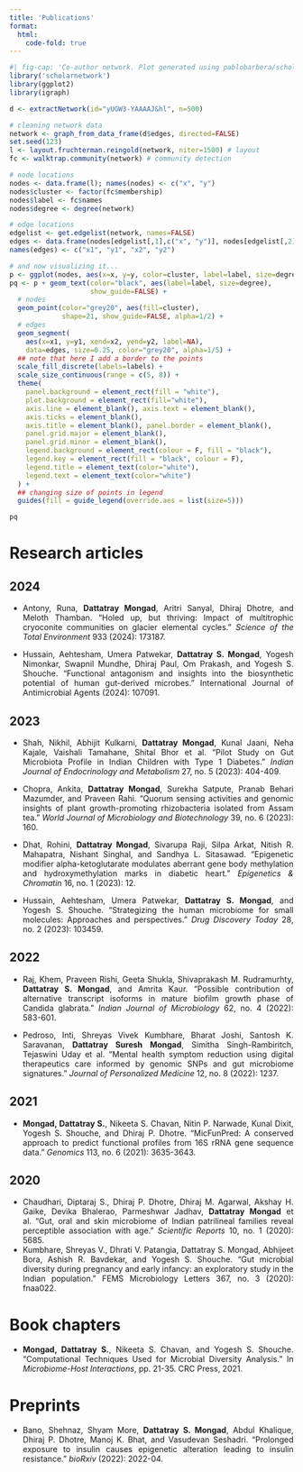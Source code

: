 ```yaml
---
title: 'Publications'
format: 
  html: 
    code-fold: true
---
```


```r
#| fig-cap: 'Co-author network. Plot generated using pablobarbera/scholarnetwork'
library('scholarnetwork')
library(ggplot2)
library(igraph)

d <- extractNetwork(id="yUGW3-YAAAAJ&hl", n=500)

# cleaning network data
network <- graph_from_data_frame(d$edges, directed=FALSE)
set.seed(123)
l <- layout.fruchterman.reingold(network, niter=1500) # layout
fc <- walktrap.community(network) # community detection

# node locations
nodes <- data.frame(l); names(nodes) <- c("x", "y")
nodes$cluster <- factor(fc$membership)
nodes$label <- fc$names
nodes$degree <- degree(network)

# edge locations
edgelist <- get.edgelist(network, names=FALSE)
edges <- data.frame(nodes[edgelist[,1],c("x", "y")], nodes[edgelist[,2],c("x", "y")])
names(edges) <- c("x1", "y1", "x2", "y2")

# and now visualizing it...
p <- ggplot(nodes, aes(x=x, y=y, color=cluster, label=label, size=degree))
pq <- p + geom_text(color="black", aes(label=label, size=degree),
                    show_guide=FALSE) +
  # nodes
  geom_point(color="grey20", aes(fill=cluster),
             shape=21, show_guide=FALSE, alpha=1/2) +
  # edges
  geom_segment(
    aes(x=x1, y=y1, xend=x2, yend=y2, label=NA),
    data=edges, size=0.25, color="grey20", alpha=1/5) +
  ## note that here I add a border to the points
  scale_fill_discrete(labels=labels) +
  scale_size_continuous(range = c(5, 8)) +
  theme(
    panel.background = element_rect(fill = "white"),
    plot.background = element_rect(fill="white"),
    axis.line = element_blank(), axis.text = element_blank(),
    axis.ticks = element_blank(),
    axis.title = element_blank(), panel.border = element_blank(),
    panel.grid.major = element_blank(),
    panel.grid.minor = element_blank(),
    legend.background = element_rect(colour = F, fill = "black"),
    legend.key = element_rect(fill = "black", colour = F),
    legend.title = element_text(color="white"),
    legend.text = element_text(color="white")
  ) +
  ## changing size of points in legend
  guides(fill = guide_legend(override.aes = list(size=5)))

pq

```

# Research articles

## 2024

::: {style="text-align: justify"}
-   Antony, Runa, **Dattatray Mongad**, Aritri Sanyal, Dhiraj Dhotre, and Meloth Thamban. "Holed up, but thriving: Impact of multitrophic cryoconite communities on glacier elemental cycles." *Science of the Total Environment* 933 (2024): 173187.

-   Hussain, Aehtesham, Umera Patwekar, **Dattatray S. Mongad**, Yogesh Nimonkar, Swapnil Mundhe, Dhiraj Paul, Om Prakash, and Yogesh S. Shouche. "Functional antagonism and insights into the biosynthetic potential of human gut-derived microbes." International Journal of Antimicrobial Agents (2024): 107091.
:::

## 2023

::: {style="text-align: justify"}
-   Shah, Nikhil, Abhijit Kulkarni, **Dattatray Mongad**, Kunal Jaani, Neha Kajale, Vaishali Tamahane, Shital Bhor et al. "Pilot Study on Gut Microbiota Profile in Indian Children with Type 1 Diabetes." *Indian Journal of Endocrinology and Metabolism* 27, no. 5 (2023): 404-409.

-   Chopra, Ankita, **Dattatray Mongad**, Surekha Satpute, Pranab Behari Mazumder, and Praveen Rahi. "Quorum sensing activities and genomic insights of plant growth-promoting rhizobacteria isolated from Assam tea." *World Journal of Microbiology and Biotechnology* 39, no. 6 (2023): 160.

-   Dhat, Rohini, **Dattatray Mongad**, Sivarupa Raji, Silpa Arkat, Nitish R. Mahapatra, Nishant Singhal, and Sandhya L. Sitasawad. "Epigenetic modifier alpha-ketoglutarate modulates aberrant gene body methylation and hydroxymethylation marks in diabetic heart." *Epigenetics & Chromatin* 16, no. 1 (2023): 12.

-   Hussain, Aehtesham, Umera Patwekar, **Dattatray S. Mongad**, and Yogesh S. Shouche. "Strategizing the human microbiome for small molecules: Approaches and perspectives." *Drug Discovery Today* 28, no. 2 (2023): 103459.
:::

## 2022

::: {style="text-align: justify"}
-   Raj, Khem, Praveen Rishi, Geeta Shukla, Shivaprakash M. Rudramurhty, **Dattatray S. Mongad**, and Amrita Kaur. "Possible contribution of alternative transcript isoforms in mature biofilm growth phase of Candida glabrata." *Indian Journal of Microbiology* 62, no. 4 (2022): 583-601.

-   Pedroso, Inti, Shreyas Vivek Kumbhare, Bharat Joshi, Santosh K. Saravanan, **Dattatray Suresh Mongad**, Simitha Singh-Rambiritch, Tejaswini Uday et al. "Mental health symptom reduction using digital therapeutics care informed by genomic SNPs and gut microbiome signatures." *Journal of Personalized Medicine* 12, no. 8 (2022): 1237.
:::

## 2021

::: {style="text-align: justify"}
-   **Mongad, Dattatray S.**, Nikeeta S. Chavan, Nitin P. Narwade, Kunal Dixit, Yogesh S. Shouche, and Dhiraj P. Dhotre. "MicFunPred: A conserved approach to predict functional profiles from 16S rRNA gene sequence data." *Genomics* 113, no. 6 (2021): 3635-3643.
:::

## 2020

::: {style="text-align: justify"}
-   Chaudhari, Diptaraj S., Dhiraj P. Dhotre, Dhiraj M. Agarwal, Akshay H. Gaike, Devika Bhalerao, Parmeshwar Jadhav, **Dattatray Mongad** et al. "Gut, oral and skin microbiome of Indian patrilineal families reveal perceptible association with age." *Scientific Reports* 10, no. 1 (2020): 5685.
-   Kumbhare, Shreyas V., Dhrati V. Patangia, Dattatray S. Mongad, Abhijeet Bora, Ashish R. Bavdekar, and Yogesh S. Shouche. "Gut microbial diversity during pregnancy and early infancy: an exploratory study in the Indian population." FEMS Microbiology Letters 367, no. 3 (2020): fnaa022.
:::

# Book chapters

::: {style="text-align: justify"}
-   **Mongad, Dattatray S.**, Nikeeta S. Chavan, and Yogesh S. Shouche. "Computational Techniques Used for Microbial Diversity Analysis." In *Microbiome-Host Interactions*, pp. 21-35. CRC Press, 2021.
:::

# Preprints

::: {style="text-align: justify"}
-   Bano, Shehnaz, Shyam More, **Dattatray S. Mongad**, Abdul Khalique, Dhiraj P. Dhotre, Manoj K. Bhat, and Vasudevan Seshadri. "Prolonged exposure to insulin causes epigenetic alteration leading to insulin resistance." *bioRxiv* (2022): 2022-04.
:::
